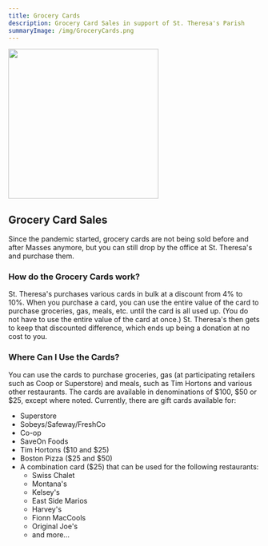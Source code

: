 ---
title: Grocery Cards
description: Grocery Card Sales in support of St. Theresa's Parish
summaryImage: /img/GroceryCards.png
---

<Image float="right" width="300px" m="20px" src="/img/GroceryCards.png" />

## Grocery Card Sales

Since the pandemic started, grocery cards are not being sold before and after Masses
anymore, but you can still drop by the office at St. Theresa's and purchase them.

### How do the Grocery Cards work?

St. Theresa's purchases various cards in bulk at a discount from 4% to 10%. When you purchase a card, you can use the entire value of the card
to purchase groceries, gas, meals, etc. until the card is all used up. (You do not have to use the entire value of the card at once.)
St. Theresa's then gets to keep that discounted difference, which ends up being a donation at no cost to you.

### Where Can I Use the Cards?

You can use the cards to purchase groceries, gas (at participating retailers such as Coop or Superstore) and meals, such as Tim Hortons and various other restaurants.
The cards are available in denominations of $100, $50 or $25, except where noted. Currently, there are gift cards available for:

- Superstore
- Sobeys/Safeway/FreshCo
- Co-op
- SaveOn Foods
- Tim Hortons ($10 and $25)
- Boston Pizza ($25 and $50)
- A combination card ($25) that can be used for the following restaurants:
  - Swiss Chalet
  - Montana's
  - Kelsey's
  - East Side Marios
  - Harvey's
  - Fionn MacCools
  - Original Joe's
  - and more...
